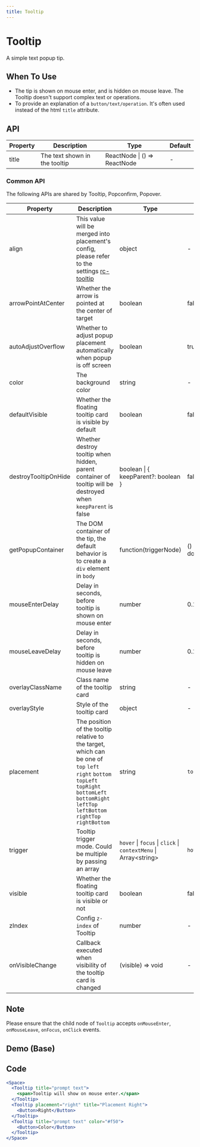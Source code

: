 ```yaml
---
title: Tooltip
---
```


# Tooltip
A simple text popup tip.

## When To Use

- The tip is shown on mouse enter, and is hidden on mouse leave. The Tooltip doesn't support complex text or operations.
- To provide an explanation of a `button/text/operation`. It's often used instead of the html `title` attribute.

## API

| Property | Description | Type | Default |
| --- | --- | --- | --- |
| title | The text shown in the tooltip | ReactNode \| () => ReactNode | - |

### Common API

The following APIs are shared by Tooltip, Popconfirm, Popover.

| Property | Description | Type | Default |
| --- | --- | --- | --- |
| align | This value will be merged into placement's config, please refer to the settings [rc-tooltip](https://github.com/react-component/tooltip) | object | - |
| arrowPointAtCenter | Whether the arrow is pointed at the center of target | boolean | false |
| autoAdjustOverflow | Whether to adjust popup placement automatically when popup is off screen | boolean | true |
| color | The background color | string | - |
| defaultVisible | Whether the floating tooltip card is visible by default | boolean | false |
| destroyTooltipOnHide | Whether destroy tooltip when hidden, parent container of tooltip will be destroyed when `keepParent` is false | boolean \| { keepParent?: boolean } | false |
| getPopupContainer | The DOM container of the tip, the default behavior is to create a `div` element in `body` | function(triggerNode) | () => document.body |
| mouseEnterDelay | Delay in seconds, before tooltip is shown on mouse enter | number | 0.1 |
| mouseLeaveDelay | Delay in seconds, before tooltip is hidden on mouse leave | number | 0.1 |
| overlayClassName | Class name of the tooltip card | string | - |
| overlayStyle | Style of the tooltip card | object | - |
| placement | The position of the tooltip relative to the target, which can be one of `top` `left` `right` `bottom` `topLeft` `topRight` `bottomLeft` `bottomRight` `leftTop` `leftBottom` `rightTop` `rightBottom` | string | `top`   |
| trigger | Tooltip trigger mode. Could be multiple by passing an array | `hover` \| `focus` \| `click` \| `contextMenu` \| Array&lt;string> | `hover` |
| visible | Whether the floating tooltip card is visible or not | boolean | false |
| zIndex | Config `z-index` of Tooltip | number | - |
| onVisibleChange | Callback executed when visibility of the tooltip card is changed | (visible) => void | - |

## Note

Please ensure that the child node of `Tooltip` accepts `onMouseEnter`, `onMouseLeave`, `onFocus`, `onClick` events.




## Demo (Base)
<Base />

## Code
```jsx
<Space>
  <Tooltip title="prompt text">
    <span>Tooltip will show on mouse enter.</span>
  </Tooltip>
  <Tooltip placement="right" title="Placement Right">
    <Button>Right</Button>
  </Tooltip>
  <Tooltip title="prompt text" color="#f50">
    <Button>Color</Button>
  </Tooltip>
</Space>

```
